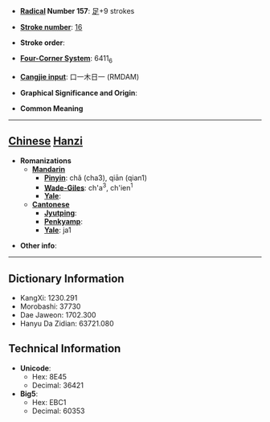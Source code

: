 * '''[[Wiktionary:Chinese radical index| Radical]] Number 157''': [[Wiktionary:Chinese radical index 足|足]]+9 strokes

* '''[[Wiktionary:Chinese total strokes index|Stroke number]]''': [[Wiktionary:Chinese total strokes index 16|16]]

* '''Stroke order''': 

* '''[[Wiktionary:Chinese four corner index|Four-Corner System]]''': 6411<sub>6</sub>

* '''[[Wiktionary:Chinese Cangjie index|Cangjie input]]''': 口一木日一 (RMDAM)

* '''Graphical Significance and Origin''': 

* '''Common Meaning'''

----

== [[Chinese]] [[Hanzi]] ==

* '''Romanizations'''
** '''[[Mandarin]]'''
*** '''[[Pinyin]]''': chǎ (cha3), qiān (qian1)
*** '''[[Wade-Giles]]''': ch'a<sup>3</sup>, ch'ien<sup>1</sup>
*** '''[[Yale]]''': 
** '''[[Cantonese]]'''
*** '''[[Jyutping]]''':
*** '''[[Penkyamp]]''': 
*** '''[[Yale]]''': ja1

* '''Other info''': 

----

== Dictionary Information ==

* KangXi: 1230.291
* Morobashi: 37730
* Dae Jaweon: 1702.300
* Hanyu Da Zidian: 63721.080

== Technical Information ==

* '''Unicode''':
** Hex: 8E45
** Decimal: 36421
* '''Big5''':
** Hex: EBC1
** Decimal: 60353